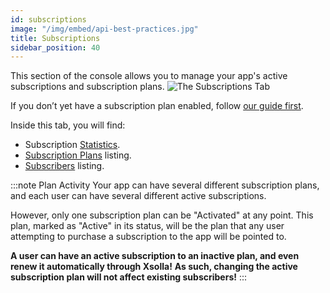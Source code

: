 ```yaml
---
id: subscriptions
image: "/img/embed/api-best-practices.jpg"
title: Subscriptions
sidebar_position: 40
---
```


This section of the console allows you to manage your app's active subscriptions and subscription plans.
![The Subscriptions Tab](/assets/tools/developers-console/all-applications/subscriptions/index.jpg)

If you don’t yet have a subscription plan enabled, follow [our guide first](/start/monetize-with-subs/subscriptions-overview).

Inside this tab, you will find:
- Subscription [Statistics](subscriptions/statistics).
- [Subscription Plans](subscriptions/subscription-plans) listing.
- [Subscribers](subscriptions/subscribers) listing.

:::note Plan Activity
Your app can have several different subscription plans, and each user can have several different active subscriptions.

However, only one subscription plan can be "Activated" at any point. This plan, marked as "Active" in its status, will be the plan
that any user attempting to purchase a subscription to the app will be pointed to.

**A user can have an active subscription to an inactive plan, and even renew it automatically through Xsolla!**
**As such, changing the active subscription plan will not affect existing subscribers!**
:::